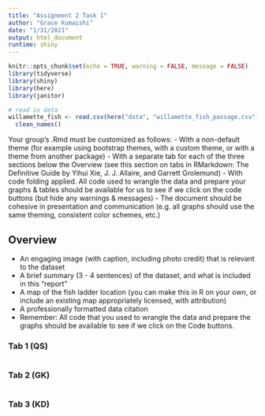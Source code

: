 ```yaml
---
title: "Assignment 2 Task 1"
author: "Grace Kumaishi"
date: "1/31/2021"
output: html_document
runtime: shiny
---
```


```r
knitr::opts_chunk$set(echo = TRUE, warning = FALSE, message = FALSE)
library(tidyverse)
library(shiny)
library(here)
library(janitor)

# read in data
willamette_fish <- read.csv(here("data", "willamette_fish_passage.csv")) %>% 
  clean_names()
```

Your group's .Rmd must be customized as follows:
- With a non-default theme (for example using bootstrap themes, with a custom theme, or with a theme from another package)
- With a separate tab for each of the three sections below the Overview (see this section on tabs in RMarkdown: The Definitive Guide by Yihui Xie, J. J. Allaire, and Garrett Grolemund)
- With code folding applied. All code used to wrangle the data and prepare your graphs & tables should be available for us to see if we click on the code buttons (but hide any warnings & messages)
- The document should be cohesive in presentation and communication (e.g. all graphs should use the same theming, consistent color schemes, etc.)

## Overview {.tabset}
- An engaging image (with caption, including photo credit) that is relevant to the dataset
- A brief summary (3 - 4 sentences) of the dataset, and what is included in this “report”
- A map of the fish ladder location (you can make this in R on your own, or include an existing map appropriately licensed, with attribution)
- A professionally formatted data citation
- Remember: All code that you used to wrangle the data and prepare the graphs should be available to see if we click on the Code buttons. 

### Tab 1 (QS)

```r

```

### Tab 2 (GK)

```r

```

### Tab 3 (KD)

```r

```

